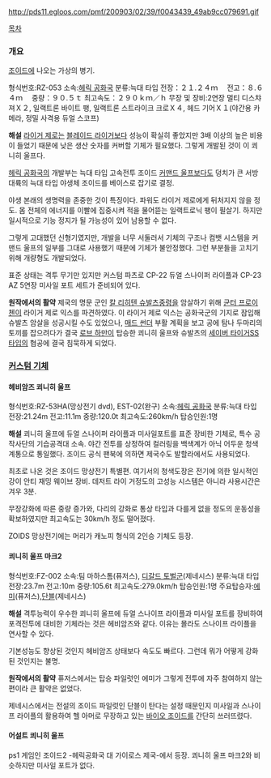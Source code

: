 http://pds11.egloos.com/pmf/200903/02/39/f0043439_49ab9cc079691.gif

[[목차]]
=== 개요 ===
[[조이드]]에 나오는 가상의 병기.

형식번호:RZ-053 
소속:[[헤릭 공화국]] 
분류:늑대 타입
전장：２１.２４ｍ　
전고：８.６４ｍ　
중량：９０.５ｔ 
최고속도：２９０ｋｍ／ｈ
무장 및 장비:2연장 멀티 디스챠져Ｘ２, 일랙트론 바이트 팽, 일랙트론 스트라이크 크로Ｘ４, 헤드 기어Ｘ１(야간용 카메라, 정밀 사격용 듀얼 스코프)

'''해설'''
[[라이거 제로]]는 [[블레이드 라이거]]보다 성능이 확실히 좋았지만 3배 이상의 높은 비용이 들었기 때문에 낮은 생산 숫자를 커버할 기체가 필요했다. 그렇게 개발된 것이 이 쾨니히 울프다. 

[[헤릭 공화국]]의 개발부는 늑대 타입 고속전투 조이드 [[커맨드 울프]]보다도 덩치가 큰 서방대륙의 늑대 타입 야생체 조이드를 베이스로 잡기로 결정.

야생 본래의 생명력을 존중한 것이 특징이다. 파워도 라이거 제로에게 뒤처지지 않을 정도. 몸 전체의 에너지를 이빨에 집중시켜 적을 물어뜯는 일랙트로닉 팽이 필살기. 하지만 일시적으로 기능 정지가 될 가능성이 있어 남용할 수 없다. 

그렇게 고대했던 신형기였지만, 개발을 너무 서둘러서 기체의 구조나 컴뱃 시스템을 커맨드 울프의 일부를 그대로 사용했기 때문에 기체가 불안정했다. 그런 부분들을 고치기 위해 개량형도 개발되었다. 

표준 상태는 격투 무기만 있지만 커스텀 파츠로 CP-22 듀얼 스나이퍼 라이플과 CP-23 AZ 5연장 미사일 포트 세트가 준비되어 있다.

'''원작에서의 활약'''
제국의 명문 군인 [[칼 리히텐 슈발츠]]중령을 암살하기 위해 [[균터 프로이첸]]이 라이거 제로 익스를 파견하였다. 이 라이거 제로 익스는 공화국군의 기지로 잠입해 슈발츠 암살을 성공시킬 수도 있었으나, [[매드 썬더]] 부활 계획을 보고 공에 탐나 두마리의 토끼를 잡으려다가 결국 [[로브 하만]]이 탑승한 쾨니히 울프와 슈발츠의 [[세이버 타이거]]SS타입의 협공에 결국 침묵하게 되었다.

=== [[커스텀 기체]] ===
==== 헤비암즈 쾨니히 울프 ====
형식번호:RZ-53HA(망상전기 dvd), EST-02(완구) 
소속:[[헤릭 공화국]] 
분류:늑대 타입 
전장:21.24m 
전고:11.1m 
중량:120.0t 
최고속도:260km/h 
탑승인원:1명 

'''해설'''
쾨니히 울프에 듀얼 스나이퍼 라이플과 미사일포트를 표준 장비한 기체로, 특수 공작사단의 기습공격대 소속. 야간 전투를 상정하여 컬러링을 백색계가 아닉 어두운 청색 계통으로 통일했다. 조이드 공식 팬북에 의하면 제국수도 발할라에서도 사용되었다.

최초로 나온 것은 조이드 망상전기 특별편. 여기서의 청색도장은 전기에 의한 일시적인 강이 안티 재밍 웨이브 장비. 데저트 라이 거정도의 고성능 시스템은 아니라 사용시간은 겨우 3분. 

무장강화에 따른 중량 증가와, 다리의 강화로 통상 타입과 다를게 없을 정도의 운동성을 확보하였지만 최고속도는 30km/h 정도 떨어졌다.

ZOIDS 망상전기에는 머리가 캐노피 형식의 2인승 기체도 등장.

==== 쾨니히 울프 마크2 ====
형식번호:FZ-002 
소속:팀 마하스톰(퓨저스), [[디갈드 토벌군]](제네시스) 
분류:늑대 타입 
전장:23.7m 
전고:10m 
중량:105.6t 
최고속도:279.0km/h 
탑승인원:1명 
주요탑승자:[[에미]](퓨저스),[[단블]](제네시스)

'''해설'''
격투능력이 우수한 쾨니히 울프에 듀얼 스나이프 라이플과 미사일 포트를 장비하여 포격전투에 대비한 기체라는 것은 헤비암즈와 같다. 이유는 몰라도 스나이프 라이플을 연사할 수 있다.

기본성능도 향상된 것인지 헤비암즈 상태보다 속도도 빠르다. 그런데 뭐가 어떻게 강화된 것인지는 불명.

'''원작에서의 활약'''
퓨저스에서는 탑승 파일럿인 에미가 그렇게 전투에 자주 참여하지 않는편이라 큰 활약은 없었다.

제네시스에서는 전설의 조이드 파일럿인 단블이 탄다는 설정 때문인지 미사일과 스나이프 라이플의 활용하여 헬 아머로 무장하고 있는 [[바이오 조이드]]를 간단히 쓰러뜨렸다.

==== 어설트 쾨니히 울프 ====
ps1 게임인 조이드2 -헤릭공화국 대 가이로스 제국-에서 등장. 쾨니히 울프 마크2와 비슷하지만 미사일 포트가 없다.
